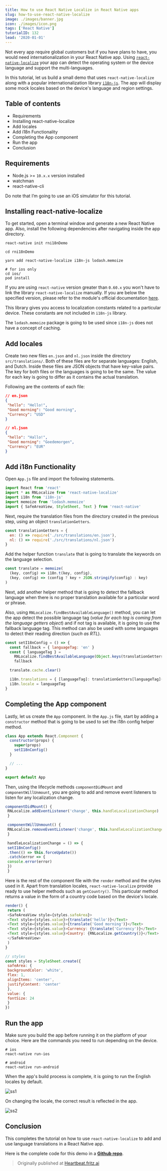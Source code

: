 ```yaml
---
title: How to use React Native Localize in React Native apps
slug: how-to-use-react-native-localize
image: ./images/banner.jpg
icon: ./images/icon.png
tags: ['React Native']
tutorialID: 132
lead: '2020-01-01'
---
```


Not every app require global customers but if you have plans to have, you would need internationalization in your React Native app. Using [`react-native-localize`](https://github.com/react-native-community/react-native-localize) your app can detect the operating system or the device language and support the multi-languages.

In this tutorial, let us build a small demo that uses `react-native-localize` along with a popular internationalization library [`i18n-js`](https://github.com/fnando/i18n-js). The app will display some mock locales based on the device's language and region settings.

## Table of contents

- Requirements
- Installing react-native-localize
- Add locales
- Add i18n Functionality
- Completing the App component
- Run the app
- Conclusion

## Requirements

- Node.js >= `10.x.x` version installed
- watchman
- react-native-cli

Do note that I’m going to use an iOS simulator for this tutorial.

## Installing react-native-localize

To get started, open a terminal window and generate a new React Native app. Also, install the following dependencies after navigating inside the app directory.

```shell
react-native init rni18nDemo

cd rni18nDemo

yarn add react-native-localize i18n-js lodash.memoize

# for ios only
cd ios/
pod install
```

If you are using `react-native` version greater than `0.60.x` you won't have to link the library `react-native-localize` manually. If you are below the specified version, please refer to the module's official documentation [here](https://github.com/react-native-community/react-native-localize).

This library gives you access to localization constants related to a particular device. These constants are not included in `i18n-js` library.

The `lodash.memoize` package is going to be used since `i18n-js` does not have a concept of caching.

## Add locales

Create two new files `en.json` and `nl.json` inside the directory `src/translations/`. Both of these files are for separate languages: English, and Dutch. Inside these files are JSON objects that have key-value pairs. The key for both files or the languages is going to be the same. The value for each key is going to differ as it contains the actual translation.

Following are the contents of each file:

```json
// en.json
{
 "hello": "Hello!",
 "Good morning": "Good morning",
 "Currency": "USD"
}

// nl.json
{
 "hello": "Hallo!",
 "Good morning": "Goedemorgen",
 "Currency": "EUR"
}
```

## Add i18n Functionality

Open `App.js` file and import the following statements.

```js
import React from 'react'
import * as RNLocalize from 'react-native-localize'
import i18n from 'i18n-js'
import memoize from 'lodash.memoize'
import { SafeAreaView, StyleSheet, Text } from 'react-native'
```

Next, require the translation files from the directory created in the previous step, using an object `translationGetters`.

```js
const translationGetters = {
  en: () => require('./src/translations/en.json'),
  nl: () => require('./src/translations/nl.json')
}
```

Add the helper function `translate` that is going to translate the keywords on the language selection.

```js
const translate = memoize(
  (key, config) => i18n.t(key, config),
  (key, config) => (config ? key + JSON.stringify(config) : key)
)
```

Next, add another helper method that is going to detect the fallback language when there is no proper translation available for a particular word or phrase.

Also, using `RNLocalize.findBestAvailableLanguage()` method, you can let the app detect the possible language tag (_value for each tag is coming from the language getters object_) and if not tag is available, it is going to use the fallback language tag. This method can also be used with some languages to detect their reading direction (_such as RTL_).

```js
const setI18nConfig = () => {
  const fallback = { languageTag: 'en' }
  const { languageTag } =
    RNLocalize.findBestAvailableLanguage(Object.keys(translationGetters)) ||
    fallback

  translate.cache.clear()

  i18n.translations = { [languageTag]: translationGetters[languageTag]() }
  i18n.locale = languageTag
}
```

## Completing the App component

Lastly, let us create the `App` component. In the `App.js` file, start by adding a `constructor` method that is going to be used to set the i18n config helper method.

```js
class App extends React.Component {
  constructor(props) {
    super(props)
    setI18nConfig()
  }

  // ...
}

export default App
```

Then, using the lifecycle methods `componentDidMount` and `componentWillUnmount`, you are going to add and remove event listeners to listen for any localization change.

```js
componentDidMount() {
 RNLocalize.addEventListener('change', this.handleLocalizationChange)
 }

 componentWillUnmount() {
 RNLocalize.removeEventListener('change', this.handleLocalizationChange)
 }

 handleLocalizationChange = () => {
 setI18nConfig()
 .then(() => this.forceUpdate())
 .catch(error => {
 console.error(error)
 })
 }
```

Here is the rest of the component file with the `render` method and the styles used in it. Apart from translation locales, `react-native-localize` provide ready to use helper methods such as `getCountry()`. This particular method returns a value in the form of a country code based on the device's locale.

```js
render() {
 return (
 <SafeAreaView style={styles.safeArea}>
 <Text style={styles.value}>{translate('hello')}</Text>
 <Text style={styles.value}>{translate('Good morning')}</Text>
 <Text style={styles.value}>Currency: {translate('Currency')}</Text>
 <Text style={styles.value}>Country: {RNLocalize.getCountry()}</Text>
 </SafeAreaView>
 )
}

// styles
const styles = StyleSheet.create({
 safeArea: {
 backgroundColor: 'white',
 flex: 1,
 alignItems: 'center',
 justifyContent: 'center'
 },
 value: {
 fontSize: 24
 }
})
```

## Run the app

Make sure you build the app before running it on the platform of your choice. Here are the commands you need to run depending on the device.

```shell
# ios
react-native run-ios

# android
react-native run-android
```

When the app's build process is complete, it is going to run the English locales by default.

![ss1](https://miro.medium.com/max/350/1*3KLq-CScY5yMp1pPnf1qjg.png)

On changing the locale, the correct result is reflected in the app.

![ss2](https://miro.medium.com/max/377/1*cURVMx8splW7SgIaLd6y_g.gif)

## Conclusion

This completes the tutorial on how to use `react-native-localize` to add and use language translations in a React Native app.

Here is the complete code for this demo in a **[Github repo](https://github.com/amandeepmittal/rni18nDemo)**.

> Originally published at [Heartbeat.fritz.ai](https://heartbeat.fritz.ai/how-to-use-react-native-localize-in-react-native-apps-3bb3d510f801)
